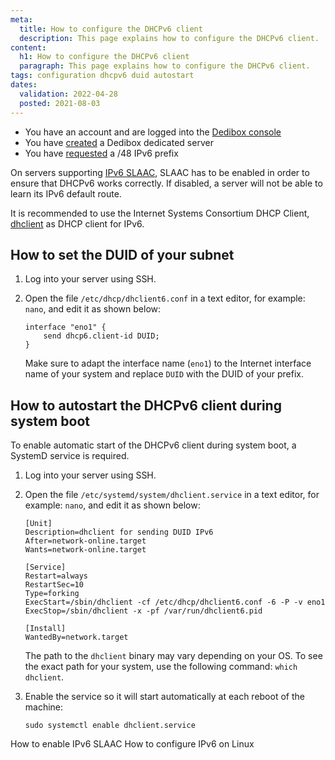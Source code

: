 ```yaml
---
meta:
  title: How to configure the DHCPv6 client
  description: This page explains how to configure the DHCPv6 client.
content:
  h1: How to configure the DHCPv6 client
  paragraph: This page explains how to configure the DHCPv6 client.
tags: configuration dhcpv6 duid autostart
dates:
  validation: 2022-04-28
  posted: 2021-08-03
---
```


<Message type="requirement">

  - You have an account and are logged into the [Dedibox console](https://console.online.net)
  - You have [created](/dedibox/dedicated-servers/how-to/order-a-server) a Dedibox dedicated server
  - You have [requested](/dedibox-network/ipv6/how-to/request-prefix) a /48 IPv6 prefix

</Message>

<Message type="important">

On servers supporting [IPv6 SLAAC](/dedibox-network/ipv6/how-to/enable-ipv6-slaac), SLAAC has to be enabled in order to ensure that DHCPv6 works correctly. If disabled, a server will not be able to learn its IPv6 default route.

</Message>

<Message type="tip">

It is recommended to use the Internet Systems Consortium DHCP Client, [dhclient](https://linux.die.net/man/8/dhclient) as DHCP client for IPv6.

</Message>

## How to set the DUID of your subnet

1. Log into your server using SSH. 

2. Open the file `/etc/dhcp/dhclient6.conf` in a text editor, for example: `nano`, and edit it as shown below:

    ```
    interface "eno1" {
        send dhcp6.client-id DUID;
    }
    ```

    Make sure to adapt the interface name (`eno1`) to the Internet interface name of your system and replace `DUID` with the DUID of your prefix. 

## How to autostart the DHCPv6 client during system boot 

To enable automatic start of the DHCPv6 client during system boot, a SystemD service is required. 

1. Log into your server using SSH. 

2. Open the file `/etc/systemd/system/dhclient.service` in a text editor, for example: `nano`, and edit it as shown below:

    ```
    [Unit]
    Description=dhclient for sending DUID IPv6
    After=network-online.target
    Wants=network-online.target

    [Service]
    Restart=always
    RestartSec=10
    Type=forking
    ExecStart=/sbin/dhclient -cf /etc/dhcp/dhclient6.conf -6 -P -v eno1
    ExecStop=/sbin/dhclient -x -pf /var/run/dhclient6.pid

    [Install]
    WantedBy=network.target
    ```

    <Message type="tip">

    The path to the `dhclient` binary may vary depending on your OS. To see the exact path for your system, use the following command: `which dhclient`.

    </Message>

3. Enable the service so it will start automatically at each reboot of the machine:

    ```
    sudo systemctl enable dhclient.service
    ```

<Navigation title="See Also">
  <PreviousButton to="/dedibox-network/ipv6/how-to/enable-ipv6-slaac/">How to enable IPv6 SLAAC</PreviousButton>
  <NextButton to="/dedibox-network/ipv6/how-to/configure-ipv6-linux/">How to configure IPv6 on Linux</NextButton>
</Navigation>

